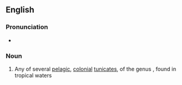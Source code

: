 ==English==
{{rfi}}
{{wikipedia}}
{{wikispecies|Pyrosoma}}
===Pronunciation===
* {{audio|En-us-ncalif-pyrosome.ogg|Audio (Northern California, US)|lang=en}}

===Noun===
{{en-noun|s|pyrosoma}}

# Any of several [[pelagic]], [[colonial]] [[tunicate]]s, of the genus {{taxlink|Pyrosoma|genus|noshow=1}}, found in tropical waters